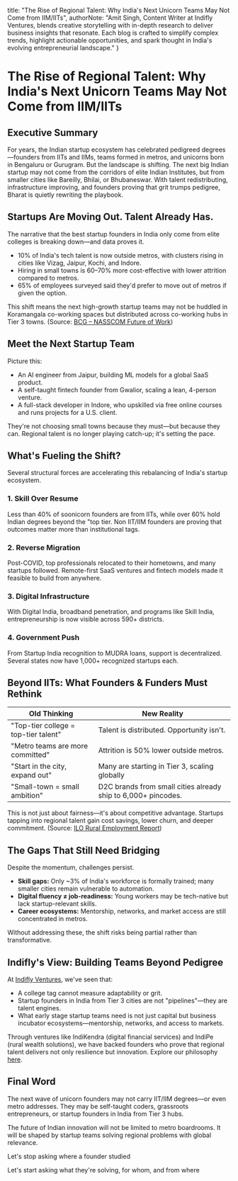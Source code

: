   title: "The Rise of Regional Talent: Why India's Next Unicorn Teams May Not Come from IIM/IITs",
  authorNote: "Amit Singh, Content Writer at Indifly Ventures, blends creative storytelling with in-depth research to deliver business insights that resonate. Each blog is crafted to simplify complex trends, highlight actionable opportunities, and spark thought in India's evolving entrepreneurial landscape."
}

# The Rise of Regional Talent: Why India's Next Unicorn Teams May Not Come from IIM/IITs

## Executive Summary

For years, the Indian startup ecosystem has celebrated pedigreed degrees—founders from IITs and IIMs, teams formed in metros, and unicorns born in Bengaluru or Gurugram. But the landscape is shifting. The next big Indian startup may not come from the corridors of elite Indian Institutes, but from smaller cities like Bareilly, Bhilai, or Bhubaneswar. With talent redistributing, infrastructure improving, and founders proving that grit trumps pedigree, Bharat is quietly rewriting the playbook.

## Startups Are Moving Out. Talent Already Has.

The narrative that the best startup founders in India only come from elite colleges is breaking down—and data proves it.

- 10% of India's tech talent is now outside metros, with clusters rising in cities like Vizag, Jaipur, Kochi, and Indore.
- Hiring in small towns is 60–70% more cost-effective with lower attrition compared to metros.
- 65% of employees surveyed said they'd prefer to move out of metros if given the option.

This shift means the next high-growth startup teams may not be huddled in Koramangala co-working spaces but distributed across co-working hubs in Tier 3 towns. (Source: [BCG – NASSCOM Future of Work](https://web-assets.bcg.com/8c/b7/35b5c1ca4948990d8866c707cda1/bcg-nasscom-future-of-work-report.pdf))

## Meet the Next Startup Team

Picture this:

- An AI engineer from Jaipur, building ML models for a global SaaS product.
- A self-taught fintech founder from Gwalior, scaling a lean, 4-person venture.
- A full-stack developer in Indore, who upskilled via free online courses and runs projects for a U.S. client.

They're not choosing small towns because they must—but because they can. Regional talent is no longer playing catch-up; it's setting the pace.

## What's Fueling the Shift?

Several structural forces are accelerating this rebalancing of India's startup ecosystem.

### 1. Skill Over Resume

Less than 40% of soonicorn founders are from IITs, while over 60% hold Indian degrees beyond the "top tier. Non IIT/IIM founders are proving that outcomes matter more than institutional tags.

### 2. Reverse Migration

Post-COVID, top professionals relocated to their hometowns, and many startups followed. Remote-first SaaS ventures and fintech models made it feasible to build from anywhere.

### 3. Digital Infrastructure

With Digital India, broadband penetration, and programs like Skill India, entrepreneurship is now visible across 590+ districts.

### 4. Government Push

From Startup India recognition to MUDRA loans, support is decentralized. Several states now have 1,000+ recognized startups each.

## Beyond IITs: What Founders & Funders Must Rethink

| Old Thinking | New Reality |
|--------------|-------------|
| "Top-tier college = top-tier talent" | Talent is distributed. Opportunity isn't. |
| "Metro teams are more committed" | Attrition is 50% lower outside metros. |
| "Start in the city, expand out" | Many are starting in Tier 3, scaling globally |
| "Small-town = small ambition" | D2C brands from small cities already ship to 6,000+ pincodes. |

This is not just about fairness—it's about competitive advantage. Startups tapping into regional talent gain cost savings, lower churn, and deeper commitment. (Source: [ILO Rural Employment Report](https://www.ilo.org/sites/default/files/wcmsp5/groups/public/@ed_emp/documents/publication/wcms_854353.pdf))

## The Gaps That Still Need Bridging

Despite the momentum, challenges persist.

- **Skill gaps:** Only ~3% of India's workforce is formally trained; many smaller cities remain vulnerable to automation.
- **Digital fluency ≠ job-readiness:** Young workers may be tech-native but lack startup-relevant skills.
- **Career ecosystems:** Mentorship, networks, and market access are still concentrated in metros.

Without addressing these, the shift risks being partial rather than transformative.

## Indifly's View: Building Teams Beyond Pedigree

At [Indifly Ventures](https://www.indiflyventures.com/?utm_source=chatgpt.com), we've seen that:

- A college tag cannot measure adaptability or grit.
- Startup founders in India from Tier 3 cities are not "pipelines"—they are talent engines.
- What early stage startup teams need is not just capital but business incubator ecosystems—mentorship, networks, and access to markets.

Through ventures like IndiKendra (digital financial services) and IndiPe (rural wealth solutions), we have backed founders who prove that regional talent delivers not only resilience but innovation. Explore our philosophy [here](https://www.indiflyventures.com/about?utm_source=chatgpt.com).

## Final Word

The next wave of unicorn founders may not carry IIT/IIM degrees—or even metro addresses. They may be self-taught coders, grassroots entrepreneurs, or startup founders in India from Tier 3 hubs.

The future of Indian innovation will not be limited to metro boardrooms. It will be shaped by startup teams solving regional problems with global relevance.

Let's stop asking where a founder studied

Let's start asking what they're solving, for whom, and from where